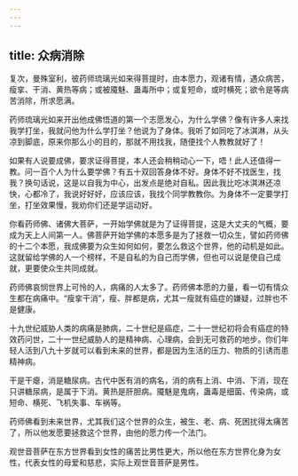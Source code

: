 ```yaml
---
---
---
```

title: 众病消除
---





复次，曼殊室利，彼药师琉璃光如来得菩提时，由本愿力，观诸有情，遇众病苦，瘦挛、干消、黄热等病；或被魇魅、蛊毒所中；或复短命，或时横死；欲令是等病苦消除，所求愿满。


药师琉璃光如来开出他成佛悟道的第一个志愿发心，为什么学佛？像有许多人来找我学打坐，我就问他为什么学打坐？他说为了身体。我听了如同吃了冰淇淋，从头凉到脚底，原来你那么小的目的，那就不用找我，随便找个人教教就好了！

如果有人说要成佛，要求证得菩提，本人还会稍稍动心一下，唔！此人还值得一教。问一百个人为什么要学佛？有五十双回答身体不好。身体不好不找医生，找我？换句话说，这是以自我为中心，出发点是绝对自私。因此我比吃冰淇淋还凉快，心都冷了，我说好好好，应该应该，我找个同学教教你。为身体不一定要学打坐，打坐效果慢，我劝你们还是学运动好。

你看药师佛、诸佛大菩萨，一开始学佛就是为了证得菩提，这是大丈夫的气概，要成为天上人间第一人。佛菩萨开始学佛的本愿多是为了拯救一切众生，譬如药师佛的十二个本愿，我成佛要为众生如何如何，要怎么救这个世界，他的动机是如此。这就留给学佛的人一个榜样，不是自私的为自己而学佛，但也可以说是使自己成就，更要使众生共同成就。

药师佛哀悯世界上可怜的人，病痛的人太多了。药师佛本愿的力量，看一切有情众生都在病痛中。“瘦挛干消”，瘦、胖都是病，尤其一瘦就有癌症的嫌疑，过胖也不是健康。

十九世纪威胁人类的病痛是肺病，二十世纪是癌症，二十一世纪初将会有癌症的特效药问世，二十一世纪威胁人的是精神病、心理病，会到无可救药的地步。你们年轻人活到八九十岁就可以看到未来的世界，都是因为生活的压力、物质的引诱而患精神病。

干是干瘪，消是糖尿病。古代中医有消的病名，消的病有上消、中消、下消，现在只讲糖尿病，是属于下消。黄热是肝胆病。魇魅是鬼病，蛊毒是细菌、传染病，或短命、横死、飞机失事、车祸等。

药师佛看到未来世界，尤其我们这个世界的众生，被生、老、病、死困扰得太痛苦了，所以他发愿要拯救这个世界，由他的愿力传一个法门。

观世音菩萨在东方世界看到女性的痛苦比男性更大，所以他在东方世界化身为女性，代表女性的母爱和慈悲，实际上观世音菩萨是男性。